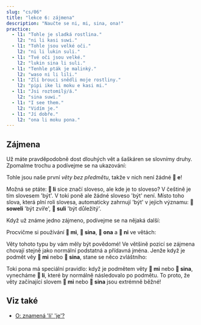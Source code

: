 ---
slug: "cs/06"
title: "lekce 6: zájmena"
description: "Naučte se ni, mi, sina, ona!"
practice:
  - l1: "Tohle je sladká rostlina."
    l2: "ni li kasi suwi."
  - l1: "Tohle jsou velké oči."
    l2: "ni li lukin suli."
  - l1: "Tvé oči jsou velké."
    l2: "lukin sina li suli."
  - l1: "Tenhle pták je malinký."
    l2: "waso ni li lili."
  - l1: "Zlí brouci snědli moje rostliny."
    l2: "pipi ike li moku e kasi mi."
  - l1: "Jsi roztomilý/á."
    l2: "sina suwi."
  - l1: "I see them."
    l2: "Vidím je."
  - l1: "Jí dobře."
    l2: "ona li moku pona."
---


## Zájmena

Už máte pravděpodobně dost dlouhých vět a šaškáren se slovnímy druhy. Zpomalme trochu a podívejme se na ukazování:

<List>
  <Word sl="ni" m="tohle, tamto" />
  <Sentence sl="ni li soweli." m="Tohle je zvíře." />
  <Sentence sl="ni li kasi." m="Tohle je rostlina." />
  <Sentence sl="ni li moku suwi." m="Tohle je sladké jídlo." />
  <Sentence sl="ni li suli." m="Tohle je důležité." />
  <Sentence sl="ni li pona wawa." m="Tohle je úžasně dobré." />
</List>

Tohle jsou naše první _věty bez předmětu_, takže v nich není žádné **󱤉 e**!

Možná se ptáte: **󱤧 li** sice značí sloveso, ale kde je to sloveso? V češtině je tím slovesem 'být'. V toki poně ale žádné sloveso 'být' není. Místo toho slova, která plní roli slovesa, automaticky zahrnují 'být' v jejich významu: **󱥢 soweli** 'být zvíře', **󱥣 suli** 'být důležitý'.

Když už známe jedno zájmeno, podívejme se na nějaká další:

<List>
  <Word sl="mi" m="já, my; můj, náš" />
  <Word sl="sina" m="ty, vy; tvůj, váš" />
  <Word sl="ona" m="on, ona, ono, oni, ony, ona; jeho, její, jejich" />
</List>

Procvičme si používání **󱤴 mi**, **󱥞 sina**, **󱥆 ona** a **󱥁 ni** ve větách:

<List>
  <Sentence sl="kasi ni li suli." m="Tahle rostlina je velká." />
  <Sentence sl="sona sina li wawa." m="Tvé znalosti jsou úžasné." />
  <Sentence sl="pipi ni li pipi mi." m="Tento hmyz je můj hmyz." />
  <Sentence sl="waso sina li lukin e mi." m="Tvůj pták mě vidí." />
  <Sentence sl="waso li moku e pipi ni." m="Pták jí tohoto brouka." />
  <Sentence sl="soweli mi li moku e kasi ona." m="Moje zvíře jí svojí rostlinu." />
</List>

Věty tohoto typu by vám měly být povědomé! Ve většině pozicí se zájmena chovají stejně jako normální podstatná a přídavná jména. Jenže když je podmět věy **󱤴 mi** nebo **󱥞 sina**, stane se něco zvláštního:

<List>
  <Sentence sl="mi wawa." m="Jsem silný." />
  <Sentence sl="sina lukin e moku." m="Vidíš jídlo." />
  <Sentence sl="mi sona e kasi suli." m="Znám velkou rostlinu." />
  <Sentence sl="sina sona e suli kasi." m="Znáš velikost rostliny." />
</List>

Toki pona má speciální pravidlo: když je podmětem věty **󱤴 mi** nebo **󱥞 sina**, vynecháme **󱤧 li**, které by normálně následovalo po podmětu. To proto, že věty začínající slovem **󱤴 mi** nebo **󱥞 sina** jsou extrémně běžné!

<Practice exercises={frontmatter.practice} />

## Viz také
* [O: znamená 'li' 'je'?](/cs/li-and-is/)
